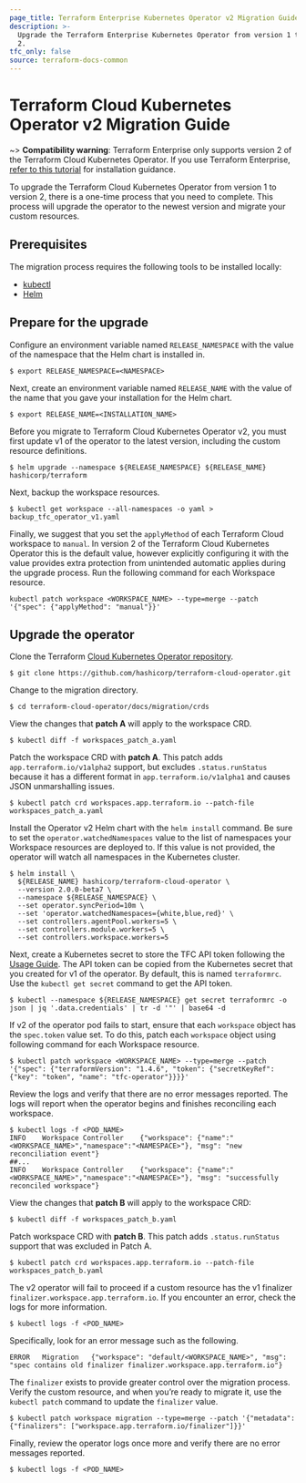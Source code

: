 ```yaml
---
page_title: Terraform Enterprise Kubernetes Operator v2 Migration Guide
description: >-
  Upgrade the Terraform Enterprise Kubernetes Operator from version 1 to version
  2.
tfc_only: false
source: terraform-docs-common
---
```


# Terraform Cloud Kubernetes Operator v2 Migration Guide

~> **Compatibility warning**: Terraform Enterprise only supports version 2 of the Terraform Cloud Kubernetes Operator. If you use Terraform Enterprise, [refer to this tutorial](/terraform/tutorials/kubernetes/kubernetes-operator-v2) for installation guidance. 

To upgrade the Terraform Cloud Kubernetes Operator from version 1 to version 2, there is a one-time process that you need to complete. This process will upgrade the operator to the newest version and migrate your custom resources. 

## Prerequisites

The migration process requires the following tools to be installed locally:

-   [kubectl](https://kubernetes.io/docs/tasks/tools/#kubectl)
-   [Helm](https://helm.sh/docs/intro/install/)

## Prepare for the upgrade

Configure an environment variable named `RELEASE_NAMESPACE` with the value of the namespace that the Helm chart is installed in.

```shell-session
$ export RELEASE_NAMESPACE=<NAMESPACE>
```

Next, create an environment variable named `RELEASE_NAME` with the value of the name that you gave your installation for the Helm chart.

```shell-session
$ export RELEASE_NAME=<INSTALLATION_NAME>
```

Before you migrate to Terraform Cloud Kubernetes Operator v2, you must first update v1 of the operator to the latest version, including the custom resource definitions.

```shell-session
$ helm upgrade --namespace ${RELEASE_NAMESPACE} ${RELEASE_NAME} hashicorp/terraform
```

Next, backup the workspace resources.

```shell-session
$ kubectl get workspace --all-namespaces -o yaml > backup_tfc_operator_v1.yaml
```

Finally, we suggest that you set the `applyMethod` of each Terraform Cloud workspace to `manual`. In version 2 of the Terraform Cloud Kubernetes Operator this is the default value, however explicitly configuring it with the value provides extra protection from unintended automatic applies during the upgrade process. Run the following command for each Workspace resource.

```shell-session
kubectl patch workspace <WORKSPACE_NAME> --type=merge --patch '{"spec": {"applyMethod": "manual"}}'
```

## Upgrade the operator

Clone the Terraform [Cloud Kubernetes Operator repository](https://github.com/hashicorp/terraform-cloud-operator).

```shell-session
$ git clone https://github.com/hashicorp/terraform-cloud-operator.git
```

Change to the migration directory.

```shell-session
$ cd terraform-cloud-operator/docs/migration/crds
```

View the changes that **patch A** will apply to the workspace CRD.

```shell-session
$ kubectl diff -f workspaces_patch_a.yaml
```

Patch the workspace CRD with **patch A**. This patch adds `app.terraform.io/v1alpha2` support, but excludes `.status.runStatus` because it has a different format in `app.terraform.io/v1alpha1` and causes JSON unmarshalling issues.

```shell-session
$ kubectl patch crd workspaces.app.terraform.io --patch-file workspaces_patch_a.yaml
```

Install the Operator v2 Helm chart with the `helm install` command. Be sure to set the `operator.watchedNamespaces` value to the list of namespaces your Workspace resources are deployed to. If this value is not provided, the operator will watch all namespaces in the Kubernetes cluster.

```shell-session
$ helm install \
  ${RELEASE_NAME} hashicorp/terraform-cloud-operator \
  --version 2.0.0-beta7 \
  --namespace ${RELEASE_NAMESPACE} \
  --set operator.syncPeriod=10m \
  --set 'operator.watchedNamespaces={white,blue,red}' \
  --set controllers.agentPool.workers=5 \
  --set controllers.module.workers=5 \
  --set controllers.workspace.workers=5
```

Next, create a Kubernetes secret to store the TFC API token following the [Usage Guide](https://github.com/hashicorp/terraform-cloud-operator/blob/main/docs/usage.md#prerequisites). The API token can be copied from the Kubernetes secret that you created for v1 of the operator. By default, this is named `terraformrc`. Use the `kubectl get secret` command to get the API token.

```shell-session
$ kubectl --namespace ${RELEASE_NAMESPACE} get secret terraformrc -o json | jq '.data.credentials' | tr -d '"' | base64 -d
```

If v2 of the operator pod fails to start, ensure that each `workspace` object has the `spec.token` value set. To do this, patch each `workspace` object using following command for each Workspace resource.

```shell-session
$ kubectl patch workspace <WORKSPACE_NAME> --type=merge --patch '{"spec": {"terraformVersion": "1.4.6", "token": {"secretKeyRef": {"key": "token", "name": "tfc-operator"}}}}'
```

Review the logs and verify that there are no error messages reported. The logs will report when the operator begins and finishes reconciling each workspace.

```shell-session
$ kubectl logs -f <POD_NAME>
INFO	Workspace Controller	{"workspace": {"name":"<WORKSPACE_NAME>","namespace":"<NAMESPACE>"}, "msg": "new reconciliation event"}
##...
INFO	Workspace Controller	{"workspace": {"name":"<WORKSPACE_NAME>","namespace":"<NAMESPACE>"}, "msg": "successfully reconciled workspace"}
```

View the changes that **patch B** will apply to the workspace CRD:

```shell-session
$ kubectl diff -f workspaces_patch_b.yaml
```

Patch workspace CRD with **patch B**. This patch adds `.status.runStatus` support that was excluded in Patch A.

```shell-session
$ kubectl patch crd workspaces.app.terraform.io --patch-file workspaces_patch_b.yaml
```

The v2 operator will fail to proceed if a custom resource has the v1 finalizer `finalizer.workspace.app.terraform.io`. If you encounter an error, check the logs for more information.

```shell-session
$ kubectl logs -f <POD_NAME>
```

Specifically, look for an error message such as the following.

    ERROR	Migration	{"workspace": "default/<WORKSPACE_NAME>", "msg": "spec contains old finalizer finalizer.workspace.app.terraform.io"}

The `finalizer` exists to provide greater control over the migration process. Verify the custom resource, and when you’re ready to migrate it, use the `kubectl patch` command to update the `finalizer` value.

```shell-session
$ kubectl patch workspace migration --type=merge --patch '{"metadata": {"finalizers": ["workspace.app.terraform.io/finalizer"]}}'
```

Finally, review the operator logs once more and verify there are no error messages reported.

```shell-session
$ kubectl logs -f <POD_NAME>
```
